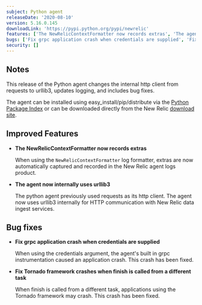 ```yaml
---
subject: Python agent
releaseDate: '2020-08-10'
version: 5.16.0.145
downloadLink: 'https://pypi.python.org/pypi/newrelic'
features: ['The NewRelicContextFormatter now records extras', 'The agent now internally uses urllib3']
bugs: ['Fix grpc application crash when credentials are supplied', 'Fix Tornado framework crashes when finish is called from a different task']
security: []
---
```


## Notes

This release of the Python agent changes the internal http client from requests to urllib3, updates logging, and includes bug fixes.

The agent can be installed using easy_install/pip/distribute via the [Python Package Index](https://pypi.python.org/pypi/newrelic) or can be downloaded directly from the New Relic [download site](http://download.newrelic.com/python_agent/release).

## Improved Features

* **The NewRelicContextFormatter now records extras**

  When using the `NewRelicContextFormatter` log formatter, extras are now automatically captured and recorded in the New Relic agent logs product.
* **The agent now internally uses urllib3**

  The python agent previously used requests as its http client. The agent now uses urllib3 internally for HTTP communication with New Relic data ingest services.

## Bug fixes

* **Fix grpc application crash when credentials are supplied**

  When using the credentials argument, the agent's built in grpc instrumentation caused an application crash. This crash has been fixed.
* **Fix Tornado framework crashes when finish is called from a different task**

  When finish is called from a different task, applications using the Tornado framework may crash. This crash has been fixed.
